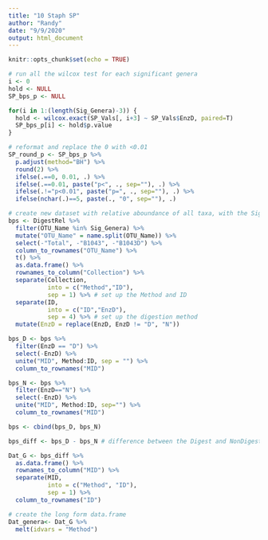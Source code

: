 ---
title: "10 Staph SP"
author: "Randy"
date: "9/9/2020"
output: html_document
---

```{r setup, include=FALSE}
knitr::opts_chunk$set(echo = TRUE)
```

```{r p-values for Staph in SP}
# run all the wilcox test for each significant genera
i <- 0
hold <- NULL
SP_bps_p <- NULL

for(i in 1:(length(Sig_Genera)-3)) {
  hold <- wilcox.exact(SP_Vals[, i+3] ~ SP_Vals$EnzD, paired=T)
  SP_bps_p[i] <- hold$p.value
}

# reformat and replace the 0 with <0.01
SP_round_p <- SP_bps_p %>%
  p.adjust(method="BH") %>%
  round(2) %>%
  ifelse(.==0, 0.01, .) %>%
  ifelse(.==0.01, paste("p<", ., sep=""), .) %>%
  ifelse(.!="p<0.01", paste("p=", ., sep=""), .) %>%
  ifelse(nchar(.)==5, paste(., "0", sep=""), .)

# create new dataset with relative aboundance of all taxa, with the Signed rank
bps <- DigestRel %>%
  filter(OTU_Name %in% Sig_Genera) %>%
  mutate("OTU_Name" = name.split(OTU_Name)) %>%
  select(-"Total", -"B1043", -"B1043D") %>%
  column_to_rownames("OTU_Name") %>%
  t() %>%
  as.data.frame() %>%
  rownames_to_column("Collection") %>%
  separate(Collection, 
           into = c("Method","ID"), 
           sep = 1) %>% # set up the Method and ID
  separate(ID, 
           into = c("ID","EnzD"), 
           sep = 4) %>% # set up the digestion method
  mutate(EnzD = replace(EnzD, EnzD != "D", "N"))

bps_D <- bps %>%
  filter(EnzD == "D") %>%
  select(-EnzD) %>%
  unite("MID", Method:ID, sep = "") %>%
  column_to_rownames("MID")

bps_N <- bps %>%
  filter(EnzD=="N") %>%
  select(-EnzD) %>%
  unite("MID", Method:ID, sep="") %>%
  column_to_rownames("MID")

bps <- cbind(bps_D, bps_N)

bps_diff <- bps_D - bps_N # difference between the Digest and NonDigest 

Dat_G <- bps_diff %>%
  as.data.frame() %>%
  rownames_to_column("MID") %>%
  separate(MID, 
           into = c("Method", "ID"), 
           sep = 1) %>%
  column_to_rownames("ID") 

# create the long form data.frame
Dat_genera<- Dat_G %>%
  melt(idvars = "Method")
```

